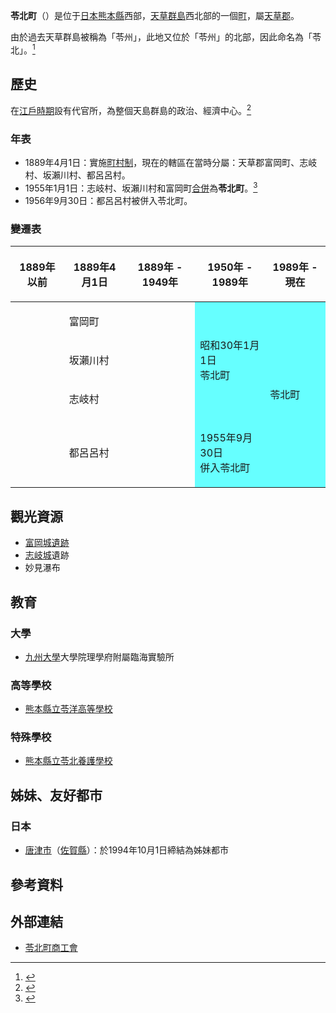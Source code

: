 {{日本町村
| 自治體名=苓北
| 町村=町
| 圖像=[[File:妙見の滝_=_Waterfall_of_Myouken_=_-_panoramio.jpg|240px]]
| 圖像說明=[[妙見社|妙見社]]與[[妙見瀑布|妙見瀑布]]
| 町村章=
| 日文原名=苓北町
| 平假名=れいほくまち
| 羅馬字拼音=Reihoku-machi
| 都道府縣=熊本縣
| 支廳=
| 郡=天草郡
| 編號=43531-7
| 面積=67.07
| 邊界未定=
| 人口=8,666
| 統計時間=2008年12月1日
| 自治體=[[天草市|天草市]]
| 樹=[[山茶|山茶]]
| 花=[[文殊蘭|文殊蘭]]
| 鳥=
| 其他象徵物=
| 其他象徵=
| 郵遞區號=863-2503
| 所在地=天草郡苓北町志岐660番地
| 電話號碼=969-35-1111
| 外部連結=http://www.reihoku-t.kumamoto-sgn.jp/
| 經度=
| 緯度=
| 地圖=[[File:_Reihoku_in_Kumamoto_Prefecture.png|250px]]
| 註記=人口：[http://www.pref.kumamoto.jp/statistics/jinko/jinko/geppo.htm 熊本縣官方網頁]
}}
'''苓北町'''（{{jpn|j=苓北町|hg=れいほくまち|rm=Reihoku machi|f=y}}）是位于[[日本|日本]][[熊本縣|熊本縣]]西部，[[天草群島|天草群島]]西北部的一個[[町|町]]，屬[[天草郡|天草郡]]。

由於過去天草群島被稱為「苓州」，此地又位於「苓州」的北部，因此命名為「苓北」。<ref>{{cite web | language = ja | publisher = 苓北町公所 | title = 地名的由來 | url = http://www.reihoku-t.kumamoto-sgn.jp/info/1info_03.html | accessdate = 2009-02-03 | deadurl = yes | archiveurl = https://web.archive.org/web/20090706151136/http://www.reihoku-t.kumamoto-sgn.jp/info/1info_03.html | archivedate = 2009-07-06 }}</ref>

==歷史==
在[[江戶時期|江戶時期]]設有代官所，為整個天島群島的政治、經濟中心。<ref>{{cite web | language = ja | publisher = 苓北町公所 | title = 町的歷史 | url = http://www.reihoku-t.kumamoto-sgn.jp/info/1info_02.html | accessdate = 2009-02-03 }}{{dead link|date=2018年4月 |bot=InternetArchiveBot |fix-attempted=yes }}</ref>

===年表===
* 1889年4月1日：實施[[町村制|町村制]]，現在的轄區在當時分屬：天草郡富岡町、志岐村、坂瀨川村、都呂呂村。
* 1955年1月1日：志岐村、坂瀨川村和富岡町[[市町村合併|合併]]為'''苓北町'''。<ref>{{cite web| language =ja| publisher =苓北町公所| title =町的誕生| url =http://www.reihoku-t.kumamoto-sgn.jp/info/1info_04.html| accessdate =2009-02-03| archive-url =https://web.archive.org/web/20090706151141/http://www.reihoku-t.kumamoto-sgn.jp/info/1info_04.html| archive-date =2009-07-06| dead-url =yes}}</ref>
* 1956年9月30日：都呂呂村被併入苓北町。

===變遷表===
{| class="wikitable" style="font-size:x-small"
! 1889年以前
! 1889年4月1日
! 1889年 - 1949年
! colspan="2" | 1950年 - 1989年
! 1989年 - 現在
! 現在
|-
|
| colspan=2 | 富岡町
| rowspan=3 style="background-color:#6ff;" | 昭和30年1月1日<br />苓北町
| rowspan=4 colspan=3 style="background-color:#6ff;" | 苓北町
|-
|
| colspan=2 | 坂瀨川村
|-
|
| colspan=2 | 志岐村
|-
|
| colspan=2 | 都呂呂村
| style="background-color:#6ff;" | 1955年9月30日<br />併入苓北町
|}

==觀光資源==
* [[富岡城|富岡城]][[遺跡|遺跡]]
* [[志岐城|志岐城]]遺跡
* 妙見瀑布

==教育==
===大學===
* [[九州大學|九州大學]]大學院理學府附屬臨海實驗所

===高等學校===
* [[熊本縣立苓洋高等學校|熊本縣立苓洋高等學校]]

===特殊學校===
* [[熊本縣立苓北養護學校|熊本縣立苓北養護學校]]

==姊妹、友好都市==
===日本===
* [[唐津市_(日本)|唐津市]]（[[佐賀縣|佐賀縣]]）：於1994年10月1日締結為姊妹都市

== 參考資料 ==
{{Reflist}}

==外部連結==
{{commonscat|Reihoku, Kumamoto}}
* {{Ja}} [https://web.archive.org/web/20090420194602/http://www.kumashoko.or.jp/reihoku/ 苓北町商工會]

{{熊本縣}}{{Authority control}}
